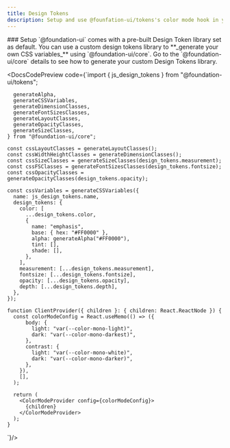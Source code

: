 ```yaml
---
title: Design Tokens
description: Setup and use @founfation-ui/tokens's color mode hook in your project.
---
```


<DocsSection>
### Setup

<DocsTextBlock className="m-b-medium-60">
  `@foundation-ui` comes with a pre-built Design Token library set as default.
  You can use a custom design tokens library to **_generate your own CSS
  variables_** using `@foundation-ui/core`.
</DocsTextBlock>

<DocsTextBlock className="m-b-medium-60">
  Go to the `@foundation-ui/core` details to see how to generate your custom
  Design Tokens library.
</DocsTextBlock>

</DocsSection>

<DocsSection>

  <DocsCodePreview
    code={`import { js_design_tokens } from "@foundation-ui/tokens";

      generateAlpha,
      generateCSSVariables,
      generateDimensionClasses,
      generateFontSizesClasses,
      generateLayoutClasses,
      generateOpacityClasses,
      generateSizeClasses,
    } from "@foundation-ui/core";

    const cssLayoutClasses = generateLayoutClasses();
    const cssWidthHeightClasses = generateDimensionClasses();
    const cssSizeClasses = generateSizeClasses(design_tokens.measurement);
    const cssFSClasses = generateFontSizesClasses(design_tokens.fontsize);
    const cssOpacityClasses = generateOpacityClasses(design_tokens.opacity);

    const cssVariables = generateCSSVariables({
      name: js_design_tokens.name,
      design_tokens: {
        color: [
          ...design_tokens.color,
          {
            name: "emphasis",
            base: { hex: "#FF0000" },
            alpha: generateAlpha("#FF0000"),
            tint: [],
            shade: [],
          },
        ],
        measurement: [...design_tokens.measurement],
        fontsize: [...design_tokens.fontsize],
        opacity: [...design_tokens.opacity],
        depth: [...design_tokens.depth],
      },
    });

    function ClientProvider({ children }: { children: React.ReactNode }) {
      const colorModeConfig = React.useMemo(() => ({
          body: {
            light: "var(--color-mono-light)",
            dark: "var(--color-mono-darkest)",
          },
          contrast: {
            light: "var(--color-mono-white)",
            dark: "var(--color-mono-darker)",
          },
        }),
        [],
      );

      return (
        <ColorModeProvider config={colorModeConfig}>
          {children}
        </ColorModeProvider>
      );
    }

`}/>

</DocsSection>

<DocsFooter prev="/docs/tokens/installation" next="/docs/tokens/libraries" />
